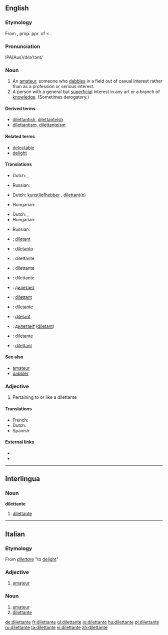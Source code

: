 ==English==

===Etymology===
From {{etyl|it}} {{term|lang=it|dilettante}}, prop. ppr. of {{term|dilettare||to delight}} < {{etyl|la}} {{term|delectare||to delight}}.

===Pronunciation===
IPA(Aus)/dılə'tɔnt/

===Noun===
{{en-noun|pl2=dilettanti}}

# An [[amateur]], someone who [[dabble]]s in a field out of casual interest rather than as a profession or serious interest.
# A person with a general but [[superficial]] interest in any art or a branch of [[knowledge]]. (Sometimes derogatory.)

====Derived terms====
* [[dilettantish]], [[dilettanteish]]
* [[dilettantism]], [[dilettanteism]]

====Related terms====
* [[delectable]]
* [[delight]]

====Translations====
{{trans-top|amateur}}
* Dutch: {{t-|nl|liefhebber|m}}, {{t+|nl|amateur|m}}
{{trans-mid}}
* Russian: {{t|ru|дилетант|m|tr=dil'etánt}}
{{trans-bottom}}

{{trans-top|person who enjoys the arts, regardless of expertise}}
* Dutch: [[kunstliefhebber]] {{m}}, [[dilettant]](e)
{{trans-mid}}
* Hungarian: {{t|hu|műkedvelő}}
{{trans-bottom}}

{{trans-top|person with a general but superficial interest}}
* Dutch: {{t-|nl|liefhebber|m}}, {{t+|nl|amateur|m}}
* Hungarian: {{t|hu|dilettáns}}
{{trans-mid}}
* Russian: {{t|ru|дилетант|m|tr=dil'etánt}}
{{trans-bottom}}

{{checktrans-top}}
* {{ttbc|Catalan}}: [[diletant]]
* {{ttbc|Esperanto}}: [[diletanto]]
* {{ttbc|French}}: dilettante {{m|f}}
* {{ttbc|Interlingua}}: dilettante
* {{ttbc|Italian}}: dilettante {{m|f}}
* {{ttbc|Macedonian}}: [[дилетант]] {{m}}
{{checktrans-mid}}
* {{ttbc|Norwegian}}: [[dilettant]]
* {{ttbc|Portuguese}}: [[diletante]] {{m|f}}
* {{ttbc|Romanian}}: [[diletant]] {{m}}
* {{ttbc|Serbian}}: [[дилетант]] ([[diletant]]) {{m}}
* {{ttbc|Spanish}}: [[diletante]] {{m|f}}
* {{ttbc|Swedish}}: [[dilettant]] {{c}}
{{checktrans-bottom}}

====See also====
* [[amateur]]
* [[dabbler]]

===Adjective===
{{en-adj}}

# Pertaining to or like a dilettante

====Translations====
* French: {{t+|fr|dilettante}}
* Dutch: {{t-|nl|dilettantisch}}
* Spanish: {{t-|es|diletante}}

====External links====
* {{R:Webster 1913}}
* {{R:Century 1911}}

----

==Interlingua==

===Noun===
'''dilettante'''

# [[#English|dilettante]]

----

==Italian==

===Etymology===
From ''[[dilettare]]'' "to [[delight]]"

===Adjective===
{{it-adj|dilettant|e|i}}

# [[amateur]]

===Noun===
{{it-noun|dilettant|mf|e|i}}

# [[amateur]]
# [[#English|dilettante]]

[[de:dilettante]]
[[fr:dilettante]]
[[gl:dilettante]]
[[io:dilettante]]
[[hu:dilettante]]
[[pl:dilettante]]
[[ru:dilettante]]
[[ta:dilettante]]
[[vi:dilettante]]
[[zh:dilettante]]